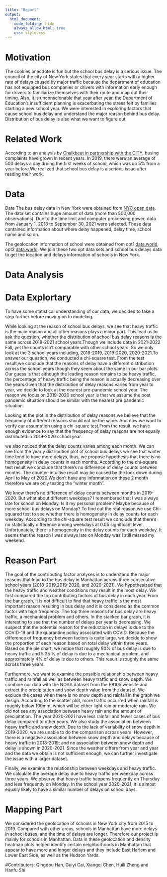 ```yaml
---
title: "Report"
output: 
  html_document:
    code_folding: hide
    always_allow_html: true
    css: style.css
---
```


# Motivation 

The cookies anecdote is fun but the school bus delay is a serious issue. The council of the city of New York states that every year starts with a higher rate of delays caused by major traffic because the department of education has not equipped bus companies or drivers with information early enough for drivers to familiarize themselves with their route and map out their timing. Also, it is unconscionable that year after year, the Department of Education's insufficient planning is exacerbating the stress felt by families starting a new school year. We were interested in exploring factors that cause school bus delay and understand the major reason behind bus delay. Distribution of bus delay is also what we want to figure out. 



# Related Work
According to an analysis by [Chalkbeat in partnership with the CITY](https://ny.chalkbeat.org/2021/9/13/22672760/school-buses-leave-nyc-students-stranded-on-first-day), busing complaints have grown in recent years. In 2019, there were an average of 500 delays a day druing the first weeks of school, which was up 5% from a year before.We realized that school bus delay is a serious issue after reading their work.


# Data

Data
The bus delay data in New York were obtained from [NYC open data](https://data.cityofnewyork.us/Transportation/Bus-Breakdown-and-Delays/ez4e-fazm). The data set contains huge amount of data (more than 500,000 observations). Due to the time limit and computer processing power, data from January 1, 2018 to September 30, 2021 were selected. These data contained information about where delay happened, delay time, school name and so on.

The geolocation information of school were obtained from opt1 [data.world](https://data.world/city-of-ny/8wau-idzf/workspace/file?filename=prek-vendors-by-transportation-site-1.csv), opt2 [data.world](https://data.world/city-of-ny/hg3c-2jsy/workspace/file?filename=transportation-sites-1.csv). We join these two opt data sets and school bus delays data to get the location and delays information of schools in New York.


# Data Analysis





# Data Explortary

To have some statistical understanding of our data, we decided to take a step further before moving on to modeling.

While looking at the reason of school bus delays, we see that heavy traffic is the main reason and all other reasons plays a minor part. This lead us to ask the question, whether the distribution of school bus delay reasons is the same across 2018-2021 school years.Though we include data in 2021-2022 Fall, yet the counts isn't comparable with other school years. So we only look at the 3 school years including, 2018-2019, 2019-2020, 2020-2021.To answer our question, we conducted a chi-square test. From the test result,we conclude that the reasons of delay have a different distribution across the school years though they seem about the same in our bar plots. Our guess is that although the leading reason remains to be heavy traffic, the percentage of heavy traffic being the reason is actually decreasing over the years.Given that the distribution of delay reasons varies from year to year, we decide to look at the nearest pre-pandemic school year. The reason we focus on 2019-2020 school year is that we assume the post pandemic situation should be similar with the nearest pre pandemic situation. 

Looking at the plot in the distribution of delay reasons,we believe that the frequency of different reasons should not be the same. And now we want to verify our assumption using a chi-square test.From the result, we have enough evidence to say that the frequency of delay reasons are not equally distributed in 2019-2020 school year.

we also noticed that the delay counts varies among each month. We can see from the yearly distribution plot of school bus delays we see that winter time tend to have more delays, thus, we propose hypothesis that there is no homogeneity in delay counts in each months. According to the chi-square test result we conclude that there's no difference of delay counts between months. The counter-intuitive result may be caused by the lock down during April to May of 2020.We don't have any information on these 2 month therefore we are only testing the "winter month".

We know there's no difference of delay counts between months in 2019-2020. But what about different weekdays? I remembered that I was always late for school on Monday. Is it my personal problem? Maybe because of more school bus delays on Monday? To find out the real reason,we use Chi-squared test to see whether there is  homogeneity in delay counts for each weekday. According to the chi-square test result we conclude that there's no statistically difference among weekdays at 0.05 significant level. Unfortunately, there is homogeneity in the delay counts for each weekday. It seems that the reason I was always late on Monday was I still missed my weekend.

# Reason Part


The goal of the contributing factor analyses is to understand the major reasons that lead to the bus delay in Manhattan across three consecutive school years (2018-2019,2019-2020, and 2020-2021). We hypothesized that the heavy traffic and weather conditions may result in the most delay. We first compared the top contributing factors of bus delay in each year. From the bar graph, it is not difficult to find that heavy traffic is the most important reason resulting in bus delay and it is considered as the common factor with high frequency. The top three reasons for bus delay are heavy traffic, a mechanical problem and others. In the stacked bar graph, it is interesting to see that the number of delays per year is decreasing. We suspect that the potential reason for the reduction in delays is due to the COVID-19 and the quarantine policy associated with COVID. Because the difference of frequency between factors is quite large, we decide to show the proportion of each reason based on total delay within three years. Based on the pie chart, we notice that roughly 90% of bus delay is due to heavy traffic and 5.35 % of delay is due to a mechanical problem, and approximately 4% of delay is due to others. This result is roughly the same across three years.

Furthermore, we want to examine the possible relationship between heavy traffic and rainfall as well as between heavy traffic and snow depth. We combine our data with the NOAA dataset from the P8105 website and extract the precipitation and snow depth value from the dataset. We exclude the cases when there is no snow depth and rainfall in the graph we design. According to the scatter plot, more traffic occurred when rainfall is roughly below 100mm, which will be either light rain or moderate rain. We did not see any association between heavy rain and the amount of precipitation. The year 2020-2021 have less rainfall and fewer cases of bus delay compared to other years. We also study the association between heavy traffic and snow depth. Due to the lack of variability of snow depth in 2019-2020, we are unable to do the comparison across years. However, there is a negative association between snow depth and delays because of heavy traffic in 2018-2019; and no association between snow depth and delay is shown in 2020-2021. Since the weather differs from year and year and the data we obtain is not sufficient enough, we can further investigate the issue with a larger dataset.

Finally, we examine the relationship between weekdays and heavy traffic. We calculate the average delay due to heavy traffic per weekday across three years. We observe that heavy traffic happens frequently on Thursday and less frequently on Monday. In the school year 2020-2021, it is almost equally likely to have a similar number of delays on school days. 


# Mapping Part

We considered the geolocation of schools in New York city from 2015 to 2019. Compared with other areas, schools in Manhattan have more delays in school buses, and the time of delays are longer. Therefore our project is mainly for schools in Manhattan. Data in these geolocation and density heatmap plots helped identify certain neighborhoods in Manhattan that appear to have more and longer delays  and they include East Harlem and Lower East Side, as well as the Hudson Yards.

#Contributors: Qingdou Han, Guiyi Cai, Xiangqi Chen, Huili Zheng and Hanfu Shi

